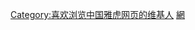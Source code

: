 {{Userbox
  |id=中国<br />雅虎
  |id-c=#592C71
  |id-fc=white
  |info=这个用户很喜欢浏览中国'''[[雅虎]]'''的网页。
  |info-s=9
  |info-c=#D1B6EC
  |border-c=white
}} <includeonly>[[Category:喜欢浏览中国雅虎网页的维基人]]</includeonly><noinclude>
[[Category:媒體用戶框模板|網]]
</noinclude>